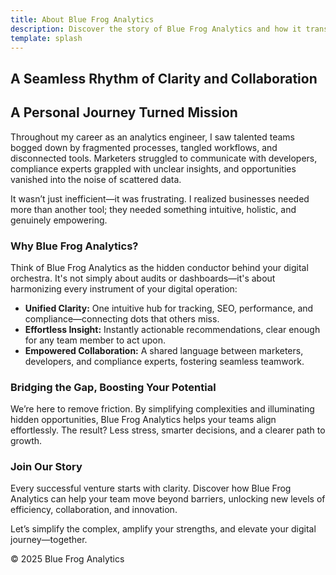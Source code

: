 ```yaml
---
title: About Blue Frog Analytics
description: Discover the story of Blue Frog Analytics and how it transforms complexity into clarity.
template: splash
---
```


<section className="hero-section bg-white">
  <div className="container">
    <div className="row">
      <div className="col-lg-8 offset-lg-2 hero-content">
        <h1 className="display-4">A Seamless Rhythm of Clarity and Collaboration</h1>
      </div>
    </div>
  </div>
</section>

<section className="container py-5 bg-white">
  <div className="row">
    <div className="col-lg-8 offset-lg-2">
      <h2 className="h2">A Personal Journey Turned Mission</h2>
      <p>
        Throughout my career as an analytics engineer, I saw talented teams bogged down by fragmented processes,
        tangled workflows, and disconnected tools. Marketers struggled to communicate with developers, compliance
        experts grappled with unclear insights, and opportunities vanished into the noise of scattered data.
      </p>
      <p>
        It wasn’t just inefficient—it was frustrating. I realized businesses needed more than another tool; they
        needed something intuitive, holistic, and genuinely empowering.
      </p>
    </div>
  </div>
</section>

<section className="container py-5 bg-light">
  <div className="row">
    <div className="col-lg-8 offset-lg-2">
      <h3 className="h3">Why Blue Frog Analytics?</h3>
      <p>
        Think of Blue Frog Analytics as the hidden conductor behind your digital orchestra. It's not simply about audits or dashboards—it's about harmonizing every instrument of your digital operation:
      </p>
      <ul>
        <li><strong>Unified Clarity:</strong> One intuitive hub for tracking, SEO, performance, and compliance—connecting dots that others miss.</li>
        <li><strong>Effortless Insight:</strong> Instantly actionable recommendations, clear enough for any team member to act upon.</li>
        <li><strong>Empowered Collaboration:</strong> A shared language between marketers, developers, and compliance experts, fostering seamless teamwork.</li>
      </ul>
    </div>
  </div>
</section>

<section className="container py-5 bg-white">
  <div className="row">
    <div className="col-lg-8 offset-lg-2">
      <h3 className="h3">Bridging the Gap, Boosting Your Potential</h3>
      <p>
        We’re here to remove friction. By simplifying complexities and illuminating hidden opportunities, Blue Frog Analytics helps your teams align effortlessly. The result? Less stress, smarter decisions, and a clearer path to growth.
      </p>
    </div>
  </div>
</section>

<section className="container py-5 bg-light text-center">
  <div className="row">
    <div className="col-lg-8 offset-lg-2">
      <h3 className="h3">Join Our Story</h3>
      <p>
        Every successful venture starts with clarity. Discover how Blue Frog Analytics can help your team move beyond barriers, unlocking new levels of efficiency, collaboration, and innovation.
      </p>
      <p>Let’s simplify the complex, amplify your strengths, and elevate your digital journey—together.</p>
      <p className="small mb-0">&copy; 2025 Blue Frog Analytics</p>
    </div>
  </div>
</section>
